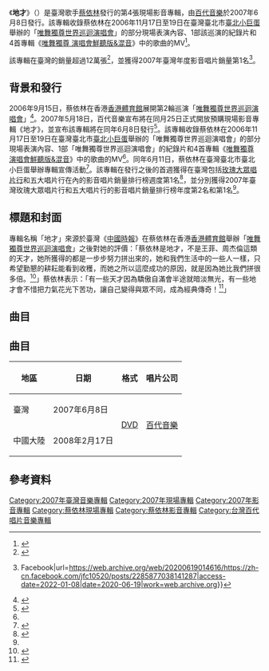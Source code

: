 {{Infobox album
| name           = 地才
| type           = live
| artist         = [[蔡依林|蔡依林]]
| cover          = Jolin Tsai - If You Think You Can, You Can!.jpg
| released       = {{Start date|2007|06|08}}
| recorded       = {{Start date|2006|11|17}}－{{End date|2006|11|19}}
| venue          = {{TWN}}[[臺北市|臺北市]][[臺北小巨蛋|臺北小巨蛋]]
| genre          = [[流行_(音樂類型)|流行]]
| length         = {{Duration|111:19}}
| label          = [[金牌大風_(台灣)|百代音樂]]
| prev_title     = [[最愛_Live_Concert音樂精選|最愛 Live Concert音樂精選]]
| prev_year      = 2006
| next_title     = [[夢綺地精選|夢綺地精選]]
| next_year      = 2007
}}

《'''地才'''》（{{Lang-en|'''If You Think You Can, You Can!'''}}）是臺灣歌手[[蔡依林|蔡依林]]發行的第4張現場影音專輯，由[[金牌大風_(台灣)|百代音樂]]於2007年6月8日發行。該專輯收錄蔡依林在2006年11月17日至19日在臺灣臺北市[[臺北小巨蛋|臺北小巨蛋]]舉辦的「[[唯舞獨尊世界巡迴演唱會|唯舞獨尊世界巡迴演唱會]]」的部分現場表演內容、1部該巡演的紀錄片和4首專輯《[[唯舞獨尊_演唱會鮮聽版&混音|唯舞獨尊 演唱會鮮聽版&混音]]》中的歌曲的MV<ref name=":0">{{Cite web|title=蔡依林《地才 唯舞独尊永不放弃的故事》-搜狐音乐|url=http://music.yule.sohu.com/20070524/n250207348.shtml|access-date=2022-01-08|work=music.yule.sohu.com|archive-date=2008-09-08|archive-url=https://web.archive.org/web/20080908034826/http://music.yule.sohu.com/20070524/n250207348.shtml|dead-url=no}}</ref>。

該專輯在臺灣的銷量超過12萬張<ref>{{Cite web|title=蔡依林十年音乐路③：EMI时期“流行教主”_娱乐_腾讯网|url=https://web.archive.org/web/20151208123452/http://ent.qq.com/a/20090323/000439_2.htm|access-date=2022-01-08|date=2015-12-08|work=web.archive.org}}</ref>，並獲得2007年臺灣年度影音唱片銷量第1名<ref name=":1">{{Cite web|title=回顧蔡依林 Jolin... - Jolin's Fans Club & 依林520 {{!}} Facebook|url=https://web.archive.org/web/20200619014616/https://zh-cn.facebook.com/jfc10520/posts/2285877038141287|access-date=2022-01-08|date=2020-06-19|work=web.archive.org}}</ref>。

== 背景和發行 ==
2006年9月15日，蔡依林在香港[[香港體育館|香港體育館]]展開第2輪巡演「[[唯舞獨尊世界巡迴演唱會|唯舞獨尊世界巡迴演唱會]]」<ref>{{Cite web|title=组图：蔡依林黑钻装闪耀亮相 演唱会不请周杰伦_影音娱乐_新浪网|url=http://ent.sina.com.cn/y/p/2006-07-18/08271162097.html|access-date=2022-01-08|work=ent.sina.com.cn|archive-date=2021-06-27|archive-url=https://web.archive.org/web/20210627031848/http://ent.sina.com.cn/y/p/2006-07-18/08271162097.html|dead-url=no}}</ref>。2007年5月18日，百代音樂宣布將在同月25日正式開放預購現場影音專輯《地才》，並宣布該專輯將在同年6月8日發行<ref>{{Cite web|title=蔡依林即将推出纪录片 金曲奖有望与侯佩岑同台-搜狐音乐|url=http://music.yule.sohu.com/20070518/n250091606.shtml|access-date=2022-01-08|work=music.yule.sohu.com|archive-date=2008-10-11|archive-url=https://web.archive.org/web/20081011140204/http://music.yule.sohu.com/20070518/n250091606.shtml|dead-url=no}}</ref>。該專輯收錄蔡依林在2006年11月17日至19日在臺灣臺北市[[臺北小巨蛋|臺北小巨蛋]]舉辦的「唯舞獨尊世界巡迴演唱會」的部分現場表演內容、1部「唯舞獨尊世界巡迴演唱會」的紀錄片和4首專輯《[[唯舞獨尊_演唱會鮮聽版&混音|唯舞獨尊 演唱會鮮聽版&混音]]》中的歌曲的MV<ref name=":0" />。同年6月11日，蔡依林在臺灣臺北市臺北小巨蛋舉辦專輯宣傳活動<ref>{{Cite web|title=蔡依林提周杰倫感觸多 ｜ 蘋果日報|url=https://web.archive.org/web/20210621192202/https://hk.appledaily.com/entertainment/20070614/4NUR3BR7R3CHAOPHVXLDENL4EU/|access-date=2022-01-08|date=2021-06-21|work=web.archive.org}}</ref>。該專輯在發行之後的首週獲得在臺灣包括[[玫瑰大眾唱片|玫瑰大眾唱片行]]和五大唱片行在內的影音唱片銷量排行榜週度第1名<ref>{{Cite web|title=蔡依林G-MUSIC台湾销售情况全记录 - shalayilin的日志 - 网易博客|url=https://web.archive.org/web/20190809153703/http://shalayilin.blog.163.com/blog/static/104597989201091181442403/|access-date=2022-01-08|date=2019-08-09|work=web.archive.org}}</ref>，並分別獲得2007年臺灣玫瑰大眾唱片行和五大唱片行的影音唱片銷量排行榜年度第2名和第1名<ref name=":1" />。

== 標題和封面 ==
專輯名稱「地才」來源於臺灣《[[中國時報|中國時報]]》在蔡依林在香港[[香港體育館|香港體育館]]舉辦「[[唯舞獨尊世界巡迴演唱會|唯舞獨尊世界巡迴演唱會]]」之後對她的評價：「蔡依林是地才，不是王菲、周杰倫這類的天才，她所獲得的都是一步步努力拼出來的，她和我們生活中的一些人一樣，只希望勤懇的耕耘能看到收穫，而她之所以這麼成功的原因，就是因為她比我們拼很多倍。<ref>{{Cite web|title=为了跳舞每天练16小时，韧带拉伤，才有了我们看到的“舞娘”Jolin！_蔡依林|url=https://www.sohu.com/a/www.sohu.com/a/274027955_100286928|access-date=2022-01-08|work=www.sohu.com|language=en}}</ref>」蔡依林表示：「有一些天才因為驕傲自滿會半途就暗淡無光，有一些地才會不惜把力氣花光下苦功，讓自己變得與眾不同，成為經典傳奇！<ref>{{Cite web|title=組圖：蔡依林「地才唯舞獨尊」DVD造勢現場 - 大紀元|url=https://www.epochtimes.com/b5/7/6/13/n1742604.htm|access-date=2022-01-08|date=2007-06-13|work=大紀元 www.epochtimes.com|language=zh-Hant|archive-date=2007-09-14|archive-url=https://web.archive.org/web/20070914234428/http://www.epochtimes.com/b5/7/6/13/n1742604.htm|dead-url=no}}</ref>」

== 曲目 ==
{{Tracklist
| headline = DVD
| total_length = 37:09

| title1 = 玩美
| music1 = Lars Quang<br />Thea Winkelmann
| lyrics1 = 崔惟楷
| length1 = 3:27

| title2 = Mr. Q
| music2 = Miriam Nervo<br />Olivia Nervo<br />Ben Thomas<br />Dele Ladimeji
| lyrics2 = [[陳鎮川|陳鎮川]]
| length2 = 4:13

| title3 = 開場白
| music3 = [[小宇|宋念宇]]
| lyrics3 = 蔡依林
| length3 = 4:20

| title4 = 假裝
| music4 = 古晧
| lyrics4 = [[蔣承縉|蔣承縉]]
| length4 = 4:54

| title5 = [[唯舞獨尊_(歌曲)|唯舞獨尊]]
| music5 = Roger Olsson<br />Klas Johan Wahl<br />Nick Whitecross
| lyrics5 = 陳鎮川
| length5 = 4:00

| title6 = [[唇唇欲動_(蔡依林歌曲)|唇唇欲動]]
| music6 = 梁永泰
| lyrics6 = 李宗恩
| length6 = 3:17

| title7 = 馬德里不思議
| music7 = [[陳俊達|陳孟奇]]
| lyrics7 = [[黄俊郎|黃俊郎]]
| length7 = 5:26

| title8 = 懷念
| music8 = Simon Raymonde<br />Elizabeth Fraser<br />Robin Guthrie
| lyrics8 = [[黃偉文|黃偉文]]
| length8 = 3:36

| title9 = [[舞孃_(歌曲)|舞孃]]
| music9 = Miriam Nervo<br />Olivia Nervo<br />Greg Kurstin
| lyrics9 = 陳鎮川
| length9 = 3:56
}}
{{Tracklist
| headline = DVD: Chapter
| total_length = 94:08

| title1 = Just Need More Time
| length1 = 19:32

| title2 = One and Lonely
| length2 = 19:53

| title3 = Let's Dance
| length3 = 17:26

| title4 = Impossible Is Possible
| length4 = 18:55

| title5 = Never Give Up
| length5 = 18:22
}}
{{Tracklist
| headline = DVD: Special Features
| total_length = 17:11

| title1 = 唯舞獨尊
| note1 = MV
| length1 = 4:12

| title2 = 聽說愛情回來過
| note2 = MV
| length2 = 5:07

| title3 = [[墓仔埔也敢去|墓仔埔也敢去]]
| note3 = MV
| length3 = 4:14

| title4 = 懷念
| note4 = MV
| length4 = 3:38
}}

== 曲目 ==
{| class="wikitable"
!地區
!日期
!格式
!唱片公司
|-
|臺灣
|2007年6月8日
| rowspan="2" |[[DVD|DVD]]
| rowspan="2" |[[金牌大風_(台灣)|百代音樂]]
|-
|中國大陸
|2008年2月17日
|}

== 參考資料 ==
{{Reflist|30em}}

{{蔡依林}}

[[Category:2007年臺灣音樂專輯|Category:2007年臺灣音樂專輯]]
[[Category:2007年現場專輯|Category:2007年現場專輯]]
[[Category:2007年影音專輯|Category:2007年影音專輯]]
[[Category:蔡依林現場專輯|Category:蔡依林現場專輯]]
[[Category:蔡依林影音專輯|Category:蔡依林影音專輯]]
[[Category:台灣百代唱片音樂專輯|Category:台灣百代唱片音樂專輯]]